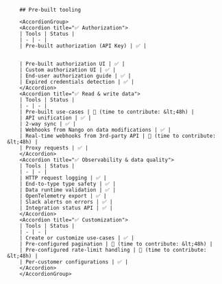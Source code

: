 
        ## Pre-built tooling

        <AccordionGroup>
        <Accordion title="✅ Authorization">
        | Tools | Status |
        | - | - |
        | Pre-built authorization (API Key) | ✅ |
        
        
        | Pre-built authorization UI | ✅ |
        | Custom authorization UI | ✅ |
        | End-user authorization guide | ✅ |
        | Expired credentials detection | ✅ |
        </Accordion>
        <Accordion title="✅ Read & write data">
        | Tools | Status |
        | - | - |
        | Pre-built use-cases | 🚫 (time to contribute: &lt;48h) |
        | API unification | ✅ |
        | 2-way sync | ✅ |
        | Webhooks from Nango on data modifications | ✅ |
        | Real-time webhooks from 3rd-party API | 🚫 (time to contribute: &lt;48h) |
        | Proxy requests | ✅ |
        </Accordion>
        <Accordion title="✅ Observability & data quality">
        | Tools | Status |
        | - | - |
        | HTTP request logging | ✅ |
        | End-to-type type safety | ✅ |
        | Data runtime validation | ✅ |
        | OpenTelemetry export | ✅ |
        | Slack alerts on errors | ✅ |
        | Integration status API | ✅ |
        </Accordion>
        <Accordion title="✅ Customization">
        | Tools | Status |
        | - | - |
        | Create or customize use-cases | ✅ |
        | Pre-configured pagination | 🚫 (time to contribute: &lt;48h) |
        | Pre-configured rate-limit handling | 🚫 (time to contribute: &lt;48h) |
        | Per-customer configurations | ✅ |
        </Accordion>
        </AccordionGroup>
    